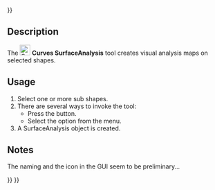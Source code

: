 <languages/>
{{UnfinishedDocu{{#translation:}}}}
<translate>

{{Docnav
|[[Curves_RotationSweep|RotationSweep]]
|[[Curves_DraftAnalysis|DraftAnalysis]]
|[[Curves_Workbench|Curves]]
|IconL=Curves_RotationSweep.svg
|IconR=Curves_DraftAnalysis.svg
|IconC=Curves_workbench_icon.svg
}}

{{GuiCommand
|Name=Curves SurfaceAnalysis
|MenuLocation=Surfaces → Title
|Workbenches=[[Curves_Workbench|Curves]]
}}

==Description==

The [[Image:Curves_SurfaceAnalysis.svg|24px]] '''Curves SurfaceAnalysis''' tool creates visual analysis maps on selected shapes.

==Usage==

# Select one or more sub shapes.
# There are several ways to invoke the tool:
#* Press the {{Button|[[Image:Curves_ZebraTool.svg|16px]] [[Curves_SurfaceAnalysis|Title]]}} button.
#* Select the {{MenuCommand|Surfaces → [[Image:Curves_ZebraTool.svg|16px]] Title}} option from the menu.
# A SurfaceAnalysis object is created.

==Notes==

The naming and the icon in the GUI seem to be preliminary...


{{Docnav
|[[Curves_RotationSweep|RotationSweep]]
|[[Curves_DraftAnalysis|DraftAnalysis]]
|[[Curves_Workbench|Curves]]
|IconL=Curves_RotationSweep.svg
|IconR=Curves_DraftAnalysis.svg
|IconC=Curves_workbench_icon.svg
}}

</translate>
{{Curves Tools navi{{#translation:}}}}
{{Userdocnavi{{#translation:}}}}